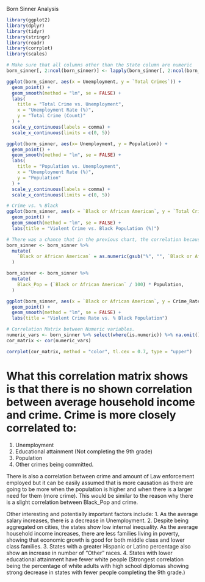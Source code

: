 Born Sinner Analysis
```{r}
library(ggplot2)
library(dplyr)
library(tidyr)
library(stringr)
library(readr)
library(corrplot)
library(scales)
```

```{r}
# Make sure that all columns other than the State column are numeric
born_sinner[, 2:ncol(born_sinner)] <- lapply(born_sinner[, 2:ncol(born_sinner)], function(x) as.numeric(gsub("%", "", x)))
```

```{r}
ggplot(born_sinner, aes(x = Unemployment, y = `Total Crimes`)) +
  geom_point() +
  geom_smooth(method = "lm", se = FALSE) +
  labs(
    title = "Total Crime vs. Unemployment",
    x = "Unemployment Rate (%)",
    y = "Total Crime (Count)"
  ) +
  scale_y_continuous(labels = comma) +
  scale_x_continuous(limits = c(0, 5))
```
```{r}
ggplot(born_sinner, aes(x= Unemployment, y = Population)) +
  geom_point() + 
  geom_smooth(method = "lm", se = FALSE) +
  labs(
    title = "Population vs. Unemployment",
    x = "Unemployment Rate (%)",
    y = "Population"
  ) +
  scale_y_continuous(labels = comma) +
  scale_x_continuous(limits = c(0, 5))
```


```{r}
# Crime vs. % Black
ggplot(born_sinner, aes(x = `Black or African American`, y = `Total Crimes`)) +
  geom_point() +
  geom_smooth(method = "lm", se = FALSE) +
  labs(title = "Violent Crime vs. Black Population (%)")
```


```{r}
# There was a chance that in the previous chart, the correlation because % of the population that is black and the number of Violent Crimes committed showed little to no correlation because it could have been the case that states with a higher %Black had a lower overall population.
born_sinner <- born_sinner %>%
  mutate(
    `Black or African American` = as.numeric(gsub("%", "", `Black or African American`))
  )

born_sinner <- born_sinner %>%
  mutate(
    Black_Pop = (`Black or African American` / 100) * Population,
  )

ggplot(born_sinner, aes(x = `Black or African American`, y = Crime_Rate_100k)) +
  geom_point() +
  geom_smooth(method = "lm", se = FALSE) +
  labs(title = "Violent Crime Rate vs. % Black Population")
```

```{r}
# Correlation Matrix between Numeric variables.
numeric_vars <- born_sinner %>% select(where(is.numeric)) %>% na.omit()
cor_matrix <- cor(numeric_vars)

corrplot(cor_matrix, method = "color", tl.cex = 0.7, type = "upper")
```
# What this correlation matrix shows is that there is no shown correlation between average household income and crime. Crime is more closely correlated to:
1. Unemployment
2. Educational attainment (Not completing the 9th grade)
3. Population
4. Other crimes being committed.

There is also a correlation between crime and amount of Law enforcement employed but it can be easily assumed that is more causation as there are going to be more when the population is higher and when there is a larger need for them (more crime).
This would be similar to the reason why there is a slight correlation between Black_Pop and crime.

Other interesting and potentially important factors include:
1. As the average salary increases, there is a decrease in Unemployment.
2. Despite being aggregated on cities, the states show low internal inequality. As the average household income increases, there are less families living in poverty, showing that economic growth is good for both middle class and lower class families.
3. States with a greater Hispanic or Latino percentage also show an increase in number of "Other" races.
4. States with lower educational attainment have fewer white people (Strongest correlation being the percentage of white adults with high school diplomas showing strong decrease in states with fewer people completing the 9th grade.)
